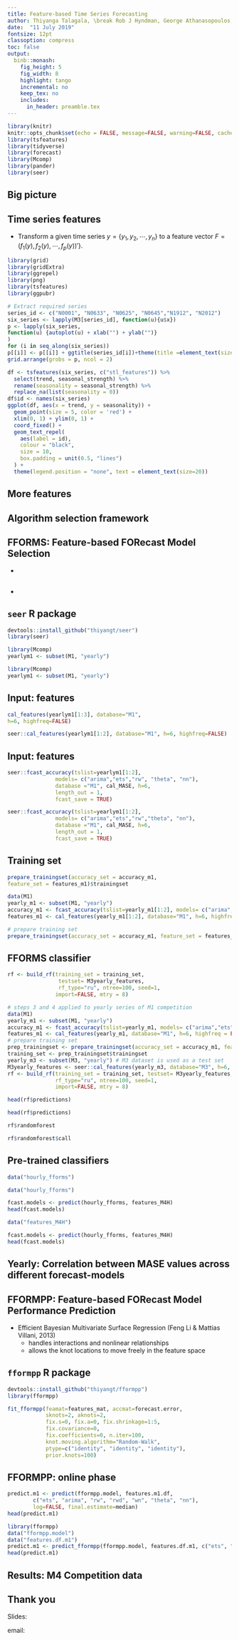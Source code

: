 ```yaml
---
title: Feature-based Time Series Forecasting
author: Thiyanga Talagala, \break Rob J Hyndman, George Athanasopoulos, \break Feng Li, Yanfei Kang
date:  "11 July 2019"
fontsize: 12pt
classoption: compress
toc: false
output:
  binb::monash:
    fig_height: 5
    fig_width: 8
    highlight: tango
    incremental: no
    keep_tex: no
    includes:
      in_header: preamble.tex
---
```



```r
library(knitr)
knitr::opts_chunk$set(echo = FALSE, message=FALSE, warning=FALSE, cache=FALSE, dev.args=list(bg=grey(0.9), pointsize=11))
library(tsfeatures)
library(tidyverse)
library(forecast)
library(Mcomp)
library(pander)
library(seer)
```



## Big picture

\begin{tikzpicture}
    \node<1> (img1) {\centerline{\includegraphics[width=\paperwidth, height=6.3cm]{img/rice1.png}}};
    \node<2> (img2) {\centerline{\includegraphics[width=\paperwidth, height=6.3cm]{img/rice2.png}}};
\end{tikzpicture}

\begin{itemize}[<+->]
\vfill\item What algorithm is likely to perform best?
\vfill\item Algorithm selection problem, John Rice (1976)
\end{itemize}


## Time series features

\fontsize{13}{14}\sf

* Transform a given time series $y=\{y_1, y_2, \cdots, y_n\}$ to a feature vector $F = (f_1(y), f_2(y), \cdots, f_p(y))'$}.

\pause

\begincols
\begincol{.48\textwidth}


```r
library(grid)
library(gridExtra)
library(ggrepel)
library(png)
library(tsfeatures)
library(ggpubr)

# Extract required series
series_id <- c("N0001", "N0633", "N0625", "N0645","N1912", "N2012")
six_series <- lapply(M3[series_id], function(u){u$x})
p <- lapply(six_series,
function(u) {autoplot(u) + xlab("") + ylab("")}
)
for (i in seq_along(six_series))
p[[i]] <- p[[i]] + ggtitle(series_id[i])+theme(title =element_text(size=30, face='bold'))
grid.arrange(grobs = p, ncol = 2)

```

\endcol 
\begincol{.48\textwidth}

\pause

```r
df <- tsfeatures(six_series, c("stl_features")) %>%
  select(trend, seasonal_strength) %>%
  rename(seasonality = seasonal_strength) %>%
  replace_na(list(seasonality = 0))
df$id <- names(six_series)
ggplot(df, aes(x = trend, y = seasonality)) +
  geom_point(size = 5, color = 'red') +
  xlim(0, 1) + ylim(0, 1) +
  coord_fixed() +
  geom_text_repel(
    aes(label = id),
    colour = "black",
    size = 10,
    box.padding = unit(0.5, "lines")
  ) +
  theme(legend.position = "none", text = element_text(size=20))
```

  \endcol
\endcols

## More features

\begin{textblock}{12}(0.1,1.3)
\begin{multicols}{2}
  \begin{itemize}\tightlist
    \item length
    \item strength of seasonality
    \item strength of trend
    \item linearity
    \item curvature
    \item spikiness
    \item stability
    \item lumpiness
    \item spectral entropy
    \item Hurst exponent
    \item nonlinearity
    \item unit root test statistics
    \item parameter estimates of Holt's linear trend method
    \item parameter estimates of Holt-Winters' additive method
    \item ACF and PACF based features - calculated on raw, differenced, seasonally-differenced series and remainder series.
    \end{itemize}
\end{multicols}
\end{textblock}


## Algorithm selection framework

\begin{tikzpicture}
    \node<1> (img1) {\centerline{\includegraphics[width=\paperwidth]{img/f1.png}}};
    \node<2> (img2) {\centerline{\includegraphics[width=\paperwidth]{img/f2.png}}};
    \node<3> (img3) {\centerline{\includegraphics[width=\paperwidth]{img/f3.png}}};
    \node<4> (img4) {\centerline{\includegraphics[width=\paperwidth]{img/f4.png}}};
    \node<5> (img5) {\centerline{\includegraphics[width=\paperwidth]{img/f5.png}}};
    \node<6> (img6) {\centerline{\includegraphics[width=\paperwidth]{img/f6.png}}};
    \node<7> (img7) {\centerline{\includegraphics[width=\paperwidth]{img/f7.png}}};
    \node<8> (img8) {\centerline{\includegraphics[width=\paperwidth]{img/f8.png}}};
    \node<9> (img9) {\centerline{\includegraphics[width=\paperwidth]{img/f9.png}}};
    \node<10> (img10) {\centerline{\includegraphics[width=\paperwidth]{img/f10.png}}};
    \node<11> (img11) {\centerline{\includegraphics[width=\paperwidth]{img/f11.png}}};
    \node<12> (img12) {\centerline{\includegraphics[width=\paperwidth]{img/f12.png}}};
    \node<13> (img13) {\centerline{\includegraphics[width=\paperwidth]{img/f13.png}}};
    \node<14> (img14) {\centerline{\includegraphics[width=\paperwidth]{img/fh14.png}}};
\end{tikzpicture}

## FFORMS: Feature-based FORecast Model Selection

 \centerline{\includegraphics[width=\paperwidth]{img/fformsd1.png}}
 
* \fontsize{8}{8}{two algorithms: \colorbox{violet}{\color{white}{FFORMS}}, FFORMPP}

## \fontsize{12}{12}\bf\sffamily FFORMPP: Feature-based FORecast Model Performance Prediction

 \centerline{\includegraphics[width=\paperwidth]{img/fformppd1.png}}
 
* \fontsize{8}{8}{two algorithms: \colorbox{violet}{\color{white}{FFORMS}}, \colorbox{cyan}{\color{black}{FFORMPP}}}


## `seer` R package

\textbf{Installation}
```r
devtools::install_github("thiyangt/seer")
library(seer)
```
\begin{tikzpicture}[remember picture,overlay]  
  \node [xshift=-1.5cm,yshift=-2cm] at (current page.north east)
    {\includegraphics[width=\textwidth,height=3cm,keepaspectratio]{img/seer.png}};
\end{tikzpicture}

\pause

\textbf{Example dataset}

\colorbox{blue}{\textbf{\color{white}{observed time series - M1 yearly series (181)}}}

```r
library(Mcomp)
yearlym1 <- subset(M1, "yearly")
```
\pause

```r
library(Mcomp)
yearlym1 <- subset(M1, "yearly")
```



## Input: features

```r
cal_features(yearlym1[1:3], database="M1",
h=6, highfreq=FALSE)

```
\fontsize{8}{10}\sf


```r
seer::cal_features(yearlym1[1:2], database="M1", h=6, highfreq=FALSE) 
```

## Input: features

\fontsize{10}{10}\sf
```r 
seer::fcast_accuracy(tslist=yearlym1[1:2], 
               models= c("arima","ets","rw", "theta", "nn"), 
               database ="M1", cal_MASE, h=6, 
               length_out = 1, 
               fcast_save = TRUE)
```

\fontsize{6}{6}\sf
```r
seer::fcast_accuracy(tslist=yearlym1[1:2], 
               models= c("arima","ets","rw","theta", "nn"), 
               database ="M1", cal_MASE, h=6, 
               length_out = 1, 
               fcast_save = TRUE)
```

## Training set

```r
prepare_trainingset(accuracy_set = accuracy_m1, 
feature_set = features_m1)$trainingset
```

\fontsize{8}{10}\sf

```r
data(M1)
yearly_m1 <- subset(M1, "yearly")
accuracy_m1 <- fcast_accuracy(tslist=yearly_m1[1:2], models= c("arima","ets","rw","rwd", "theta", "nn"), database ="M1", cal_MASE, h=6, length_out = 1, fcast_save = TRUE)
features_m1 <- cal_features(yearly_m1[1:2], database="M1", h=6, highfreq = FALSE)

# prepare training set
prepare_trainingset(accuracy_set = accuracy_m1, feature_set = features_m1)$trainingset
```

## FFORMS classifier

\fontsize{12}{12}\sf
```r
rf <- build_rf(training_set = training_set, 
                testset= M3yearly_features,  
                rf_type="ru", ntree=100, seed=1, 
               import=FALSE, mtry = 8)
```


```r
# steps 3 and 4 applied to yearly series of M1 competition
data(M1)
yearly_m1 <- subset(M1, "yearly")
accuracy_m1 <- fcast_accuracy(tslist=yearly_m1, models= c("arima","ets","rw","rwd", "theta", "nn"), database ="M1", cal_MASE, h=6, length_out = 1, fcast_save = TRUE)
features_m1 <- cal_features(yearly_m1, database="M1", h=6, highfreq = FALSE)
# prepare training set
prep_trainingset <- prepare_trainingset(accuracy_set = accuracy_m1, feature_set = features_m1)
training_set <- prep_trainingset$trainingset
yearly_m3 <- subset(M3, "yearly") # M3 dataset is used as a test set
M3yearly_features <- seer::cal_features(yearly_m3, database="M3", h=6, highfreq = FALSE)
rf <- build_rf(training_set = training_set, testset= M3yearly_features,  
               rf_type="ru", ntree=100, seed=1, 
               import=FALSE, mtry = 8)
```
\fontsize{8}{8}\sf
\colorbox{red}{\textbf{\color{white}{Predictions}}}
\fontsize{8}{8}\sf
```r
head(rf$predictions)
```

```r
head(rf$predictions)
```

\colorbox{red}{\textbf{\color{white}{FFORMS classifier}}}


\fontsize{8}{8}\sf
```r
rf$randomforest
```
```r
rf$randomforest$call
```

## Pre-trained classifiers

\textbf{Load FFORMS classifier for hourly series}

```r
data("hourly_fforms")
```

```r
data("hourly_fforms")
```

\pause

\textbf{Forecast hourly time series in the M4-competition}

```r
fcast.models <- predict(hourly_fforms, features_M4H)
head(fcast.models)
```

```r
data("features_M4H")
```

```r
fcast.models <- predict(hourly_fforms, features_M4H)
head(fcast.models)
```

## \fontsize{10}{10}\sffamily Yearly: Correlation between MASE values across different forecast-models

\centerline{\includegraphics[width=8cm]{img/corY.png}}

## FFORMPP: Feature-based FORecast Model Performance Prediction

\centerline{\includegraphics[width=8cm]{img/mul.png}}

- Efficient Bayesian Multivariate Surface Regression (Feng Li &  Mattias Villani, 2013)
     - handles interactions and nonlinear relationships 
     - allows the knot locations to move freely in the feature space

## `fformpp` R package

\textbf{Installation}

```r
devtools::install_github("thiyangt/fformpp")
library(fformpp)
```

\textbf{Train a model}

\fontsize{11}{11}\sf
```r
fit_fformpp(feamat=features_mat, accmat=forecast.error, 
            sknots=2, aknots=2,
            fix.s=0, fix.a=0, fix.shrinkage=1:5,            
            fix.covariance=0,
            fix.coefficients=0, n.iter=100,
            knot.moving.algorithm="Random-Walk",
            ptype=c("identity", "identity", "identity"),
            prior.knots=100)

```

## FFORMPP: online phase

\fontsize{10}{12}\sf
```r
predict.m1 <- predict(fformpp.model, features.m1.df,
        c("ets", "arima", "rw", "rwd", "wn", "theta", "nn"),
        log=FALSE, final.estimate=median)
head(predict.m1)

```
\fontsize{8}{8}\sf
```r
library(fformpp)
data("fformpp.model")
data("features.df.m1")
predict.m1 <- predict_fformpp(fformpp.model, features.df.m1, c("ets", "arima", "rw", "rwd", "wn", "theta", "nn"), log=FALSE, final.estimate=median)
head(predict.m1)
```



## Results: M4 Competition data

\begin{table}[!h]
\centering\scriptsize\tabcolsep=0.12cm
\begin{tabular}{l|rrrrrr}
 & Yearly & Quarterly & Monthly & Weekly & Daily & Hourly \\\hline
\textcolor{red}{FFORMS\_individual} & 3.17 &  1.20 &  0.98&  2.31 & 3.57 &  0.84\\
\textcolor{blue}{FFORMPP\_combination} & 3.07 &  1.13 &  0.89&  2.46 & 3.62 &  0.96\\\hline
auto.arima & 3.40 &1.17  &0.93  & 2.55 &  -& - \\
ets & 3.44 &  1.16& 0.95 &  -&-  &  -\\
theta & 3.37 &1.24  & 0.97 &2.64  & 3.33 & 1.59 \\
rwd & 3.07 & 1.33 & 1.18  & 2.68  & 3.25 & 11.45 \\
rw & 3.97 & 1.48 & 1.21  &2.78  & 3.27 & 11.60 \\
nn & 4.06 & 1.55 &  1.14 &4.04 & 3.90 & 1.09 \\
stlar & - & 2.02 &  1.33& 3.15 & 4.49 & 1.49 \\
snaive & - &  1.66& 1.26 &  2.78& 24.46 & 2.86 \\
tbats & - & 1.19 &  1.05& 2.49 & 3.27 &  1.30\\
wn & 13.42 &  6.50&  4.11&  49.91& 38.07 & 11.68 \\
mstlarima & - & - &  - & - & 3.84 &  1.12\\
mstlets & - &  - &  - &  - & 3.73 &  1.23\\
combination (mean) & 4.09 & 1.58 &  1.16&6.96  & 7.94 & 3.93 \\\hline
M4-1st & 2.98 & 1.12 &  0.88& 2.36 & 3.45 & 0.89\\
M4-2nd & 3.06 & 1.11 &  0.89& 2.11 & 3.34 & 0.81\\
M4-3rd & 3.13 & 1.23 &  0.95& 2.16 & 2.64 & 0.87\\\hline
\end{tabular}
\end{table}

## Thank you

\textbf{R packages and papers}
\fontsize{14}{17}\sf

\begin{alertblock}{R packages}
\begin{itemize}\tightlist
 \item \alert{seer}: FFORMS \newline\textbf{github.com/thiyangt/seer}
 \item \alert{fformpp}: FFORMPP \newline\textbf{github.com/thiyangt/fformpp}
\end{itemize}
\end{alertblock}

\begin{alertblock}{Papers}
Available from \bf{robjhyndman.com}
\end{alertblock}

Slides: \bf{https://thiyanga.netlify.com/talk/user19-talk/}

email: \textcolor{blue}{\bf{thiyanga.talagala@monash.edu}}
